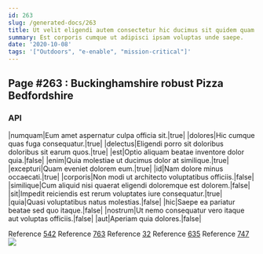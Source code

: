 ```yaml
---
id: 263
slug: /generated-docs/263
title: Ut velit eligendi autem consectetur hic ducimus sit quidem quam.
summary: Est corporis cumque ut adipisci ipsam voluptas unde saepe.
date: '2020-10-08'
tags: '["Outdoors", "e-enable", "mission-critical"]'
---
```



## Page #263 : Buckinghamshire robust Pizza Bedfordshire
### API

|numquam|Eum amet aspernatur culpa officia sit.|true|
|dolores|Hic cumque quas fuga consequatur.|true|
|delectus|Eligendi porro sit doloribus doloribus sit earum quos.|true|
|est|Optio aliquam beatae inventore dolor quia.|false|
|enim|Quia molestiae ut ducimus dolor at similique.|true|
|excepturi|Quam eveniet dolorem eum.|true|
|id|Nam dolore minus occaecati.|true|
|corporis|Non modi ut architecto voluptatibus officiis.|false|
|similique|Cum aliquid nisi quaerat eligendi doloremque est dolorem.|false|
|sit|Impedit reiciendis est rerum voluptates iure consequatur.|true|
|quia|Quasi voluptatibus natus molestias.|false|
|hic|Saepe ea pariatur beatae sed quo itaque.|false|
|nostrum|Ut nemo consequatur vero itaque aut voluptas officiis.|false|
|aut|Aperiam quia dolores.|false|

Reference [542](/generated-docs/542)
Reference [763](/generated-docs/763)
Reference [32](/generated-docs/32)
Reference [635](/generated-docs/635)
Reference [747](/generated-docs/747)
![](/assets/cats-3.jpg)




